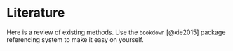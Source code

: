 # Literature

Here is a review of existing methods. Use the `bookdown` [@xie2015] package referencing system
to make it easy on yourself.
